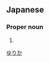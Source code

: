 ==Japanese==
{{ja-kanjitab|由|莉|香}}

===Proper noun===
{{ja-pos|proper|ゆりか}}

# {{given name|female|lang=ja}}

[[Category:Japanese female given names|ゆりか]]